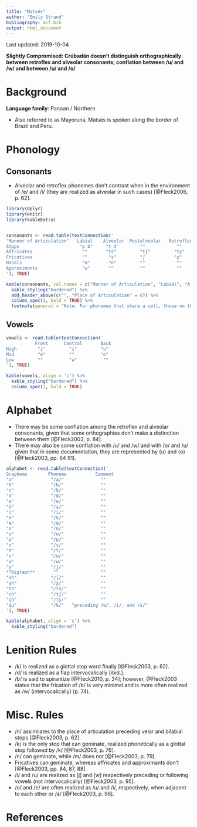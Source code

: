 ```yaml
---
title: "Matsés"
author: "Emily Strand"
bibliography: mcf.bib
output: html_document
---
```


Last updated: 2019-10-04

**Slightly Compromised: Crúbadán doesn't distinguish orthographically between retroflex and alveolar consonants; conflation between /u/ and /w/ and between /u/ and /o/**

# Background

**Language family**: Panoan / Northern

* Also referred to as Mayoruna, Matsés is spoken along the border of Brazil and Peru.

# Phonology

## Consonants

* Alveolar and retroflex phonemes don't contrast when in the environment of /e/ and /i/ (they are realized as alveolar in such cases) [@Fleck2006, p. 62].

```r

library(dplyr)
library(knitr)
library(kableExtra)


consonants <- read.table(textConnection('
"Manner of Articulation"   Labial    Alveolar  Postalveolar   Retroflex   Palatal   Velar    
Stops                       "p b"     "t d"        ""            ""         ""       "k"     
Affricates                   ""       "ts"         "tʃ"         "tʂ"        ""       ""
Fricatives                   ""        "s"         "ʃ           "ʂ"         ""       ""
Nasals                       "m"       "n"         ""            ""         ""       ""
Approximants                 "w"       ""          ""            ""        "j"       ""       
'), TRUE)

kable(consonants, col.names = c("Manner of Articulation", "Labial", "Alveolar", "Postalveolar", "Retroflex", "Palatal", "Velar"), align = 'c') %>%
  kable_styling("bordered") %>%
  add_header_above(c("", "Place of Articulation" = 6)) %>%
  column_spec(1, bold = TRUE) %>%
  footnote(general = "Note: For phonemes that share a cell, those on the left are voiceless and those on the right are voiced.", general_title = "")
```  

## Vowels

```r

vowels <- read.table(textConnection('
           Front      Central       Back
High        "i"         "ɨ"         "u"
Mid         "e"         ""          "o"
Low         ""          "a"          ""
'), TRUE)

kable(vowels, align = 'c') %>%
  kable_styling("bordered") %>%
  column_spec(1, bold = TRUE)

```  

# Alphabet

* There may be some conflation among the retroflex and alveolar consonants, given that some orthographies don't make a distinction between them [@Fleck2003, p. 84].
* There may also be some conflation with /u/ and /w/ and with /o/ and /u/ given that in some documentation, they are represented by ⟨u⟩ and ⟨o⟩ [@Fleck2003, pp. 64 91].

```r

alphabet <- read.table(textConnection('
Grapheme        Phoneme           Comment
"a"              "/a/"              ""
"b"              "/b/"              ""
"c"              "/k/"              ""
"d"              "/d/"              ""
"e"              "/e/"              ""
"ë"              "/ɨ/"              ""
"i"              "/i/"              ""
"k"              "/k/"              ""
"m"              "/m/"              ""
"n"              "/n/"              ""
"o"              "/o/"              ""
"p"              "/p/"              ""
"s"              "/s/"              ""
"t"              "/t/"              ""
"u"              "/u/"              ""
"w"              "/w/"              ""
"y"              "/j/"              ""
**Digraph**       ""                ""
"sh"             "/ʃ/"              ""
"şh"             "/ʂ/"              ""
"ts"             "/ts/"             ""
"ch"             "/tʃ/"             ""
"çh"             "/tʂ/"             ""
"qu"             "/k/"   "preceding /e/, /i/, and /ɨ/"
'), TRUE)

kable(alphabet, align = 'c') %>%
  kable_styling("bordered")
```

# Lenition Rules

* /k/ is realized as a glottal stop word finally [@Fleck2003, p. 62].
* /d/ is realized as a flap intervocalically [ibid.].
* /b/ is said to spirantize [@Fleck2010, p. 34]; however, @Fleck2003 states that the frication of /b/ is very minimal and is more often realized as /w/ (intervocalically) (p. 74).

# Misc. Rules

* /n/ assimilates to the place of articulation preceding velar and bilabial stops [@Fleck2003, p. 62].
* /k/ is the only stop that can geminate, realized phonetically as a glottal stop followed by /k/ [@Fleck2003, p. 76].
* /n/ can geminate, while /m/ does not [@Fleck2003, p. 79].
* Fricatives can geminate, whereas affricates and approximants don't [@Fleck2003, pp. 84, 87, 88].
* /i/ and /u/ are realized as [j] and [w] respectively preceding or following vowels (not intervocalically) [@Fleck2003, p. 95].
* /o/ and /e/ are often realized as /u/ and /i/, respectively, when adjacent to each other or /a/ [@Fleck2003, p. 96].

# References
